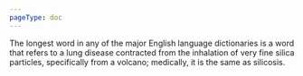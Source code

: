 ```yaml
---
pageType: doc
---
```


<div class="px-4 sm:px-0">
  <div class="mx-auto max-w-sm bg-white shadow-xl p-8 text-slate-700 text-sm leading-6 sm:text-base sm:leading-7 dark:bg-slate-800 dark:text-slate-400">
    <p class="truncate">
      The longest word in any of the major English language dictionaries is a
      word that refers to a lung disease contracted from the inhalation of very
      fine silica particles, specifically from a volcano; medically, it is the
      same as silicosis.
    </p>
  </div>
</div>

<style>
  {`
    .truncate{
      overflow: hidden;
      text-overflow : ellipsis;
      white-space: nowrap;
    }
  `}
</style>
